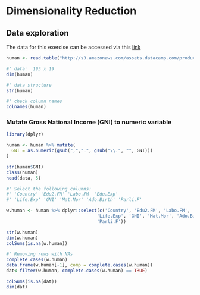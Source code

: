 # Dimensionality Reduction

## Data exploration

The data for this exercise can be accessed via this [link](http://s3.amazonaws.com/assets.datacamp.com/production/course_2218/datasets/human1.txt)

```r
human <- read.table("http://s3.amazonaws.com/assets.datacamp.com/production/course_2218/datasets/human1.txt", sep  =",", header = T)

#' data:  195 x 19
dim(human)

#' data structure
str(human)

#' check column names
colnames(human)
```

### Mutate Gross National Income (GNI) to numeric variable

```r
library(dplyr)

human <- human %>% mutate(
  GNI = as.numeric(gsub(",",".", gsub("\\.", "", GNI)))
)

str(human$GNI)
class(human)
head(data, 5)
```

```r
#' Select the following columns:
#' 'Country' 'Edu2.FM' 'Labo.FM' 'Edu.Exp'
#' 'Life.Exp' 'GNI' 'Mat.Mor' 'Ado.Birth' 'Parli.F'

w.human <- human %>% dplyr::select(c('Country', 'Edu2.FM', 'Labo.FM', 'Edu.Exp',
                                  'Life.Exp', 'GNI', 'Mat.Mor', 'Ado.Birth',
                                  'Parli.F'))

str(w.human)
dim(w.human)
colSums(is.na(w.human))
```



```r
#' Removing rows with NAs
complete.cases(w.human)
data.frame(w.human[-1], comp = complete.cases(w.human))
dat<-filter(w.human, complete.cases(w.human) == TRUE)

colSums(is.na(dat))
dim(dat)
```

